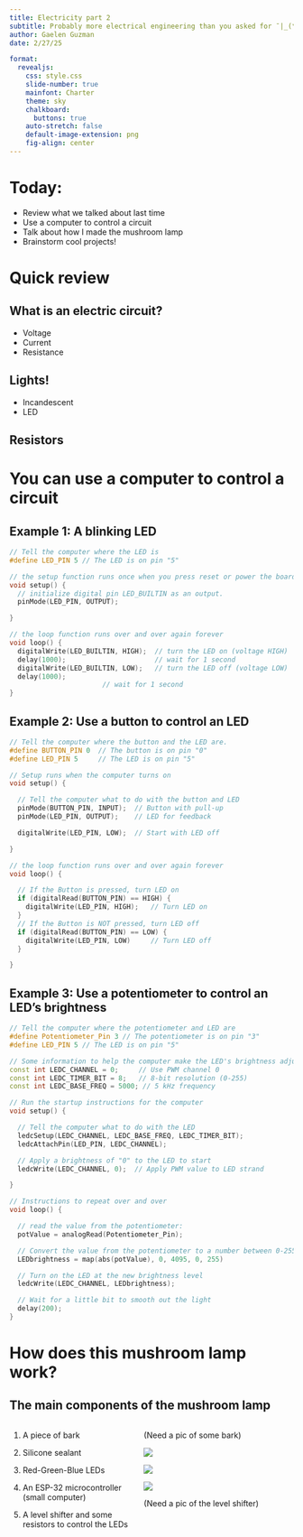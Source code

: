 ```yaml
---
title: Electricity part 2
subtitle: Probably more electrical engineering than you asked for ¯|_(ツ)_/¯
author: Gaelen Guzman
date: 2/27/25

format:
  revealjs:
    css: style.css
    slide-number: true
    mainfont: Charter
    theme: sky
    chalkboard: 
      buttons: true
    auto-stretch: false
    default-image-extension: png
    fig-align: center
---
```


# Today:

* Review what we talked about last time
* Use a computer to control a circuit
* Talk about how I made the mushroom lamp
* Brainstorm cool projects!

# Quick review

## What is an electric circuit?

:::{.incremental}
* Voltage
* Current
* Resistance
:::

## Lights!

:::{.incremental}
* Incandescent
* LED
:::

## Resistors



# You can use a computer to control a circuit

## Example 1: A blinking LED

```.cpp

// Tell the computer where the LED is
#define LED_PIN 5 // The LED is on pin "5"

// the setup function runs once when you press reset or power the board
void setup() {
  // initialize digital pin LED_BUILTIN as an output.
  pinMode(LED_PIN, OUTPUT);

}

// the loop function runs over and over again forever
void loop() {
  digitalWrite(LED_BUILTIN, HIGH);  // turn the LED on (voltage HIGH)
  delay(1000);                      // wait for 1 second
  digitalWrite(LED_BUILTIN, LOW);   // turn the LED off (voltage LOW)
  delay(1000); 
                       // wait for 1 second
}
```

## Example 2: Use a button to control an LED

```.cpp

// Tell the computer where the button and the LED are.
#define BUTTON_PIN 0  // The button is on pin "0"
#define LED_PIN 5     // The LED is on pin "5"

// Setup runs when the computer turns on
void setup() {

  // Tell the computer what to do with the button and LED
  pinMode(BUTTON_PIN, INPUT);  // Button with pull-up
  pinMode(LED_PIN, OUTPUT);    // LED for feedback

  digitalWrite(LED_PIN, LOW);  // Start with LED off

}

// the loop function runs over and over again forever
void loop() {

  // If the Button is pressed, turn LED on
  if (digitalRead(BUTTON_PIN) == HIGH) {  
    digitalWrite(LED_PIN, HIGH);   // Turn LED on
  }
  // If the Button is NOT pressed, turn LED off
  if (digitalRead(BUTTON_PIN) == LOW) {
    digitalWrite(LED_PIN, LOW)     // Turn LED off
  }

}
```

## Example 3: Use a potentiometer to control an LED's brightness

```.cpp

// Tell the computer where the potentiometer and LED are
#define Potentiometer_Pin 3 // The potentiometer is on pin "3"
#define LED_PIN 5 // The LED is on pin "5"

// Some information to help the computer make the LED's brightness adjustable 
const int LEDC_CHANNEL = 0;     // Use PWM channel 0
const int LEDC_TIMER_BIT = 8;   // 8-bit resolution (0-255)
const int LEDC_BASE_FREQ = 5000; // 5 kHz frequency

// Run the startup instructions for the computer
void setup() {

  // Tell the computer what to do with the LED
  ledcSetup(LEDC_CHANNEL, LEDC_BASE_FREQ, LEDC_TIMER_BIT);
  ledcAttachPin(LED_PIN, LEDC_CHANNEL);

  // Apply a brightness of "0" to the LED to start
  ledcWrite(LEDC_CHANNEL, 0);  // Apply PWM value to LED strand

}

// Instructions to repeat over and over
void loop() {

  // read the value from the potentiometer:
  potValue = analogRead(Potentiometer_Pin);

  // Convert the value from the potentiometer to a number between 0-255
  LEDbrightness = map(abs(potValue), 0, 4095, 0, 255)

  // Turn on the LED at the new brightness level 
  ledcWrite(LEDC_CHANNEL, LEDbrightness); 

  // Wait for a little bit to smooth out the light
  delay(200);
}
```

# How does this mushroom lamp work?

## The main components of the mushroom lamp

::: columns
::: {.column width="45%"}
::: {.fragment .fade-right fragment-index="1"}
1.  A piece of bark
:::

::: {.fragment .fade-right fragment-index="2"}
2.  Silicone sealant
:::

::: {.fragment .fade-right fragment-index="3"}
3.  Red-Green-Blue LEDs
:::

::: {.fragment .fade-right}
4.  An ESP-32 microcontroller (small computer)
:::

::: {.fragment .fade-right fragment-index="4"}
5. A level shifter and some resistors to control the LEDs
:::
:::

::: {.column width="55%"}
::: r-stack
::: {.fragment .fade-in-then-out fragment-index="1"}
(Need a pic of some bark)
:::

::: {.fragment .fade-in-then-out fragment-index="2"}
![](/Pictures/Silicone_pic.png)
:::

::: {.fragment .fade-in-then-out fragment-index="3"}
![](/Pictures/NeoPixel_pic.png)
:::

::: {.fragment .fade-in-then-out fragment-index="4"}
![](/Pictures/ESP32_pic.png)
:::

:::{.fragment .fade-in fragment-index="5"}
(Need a pic of the level shifter)
:::

:::
:::
:::

